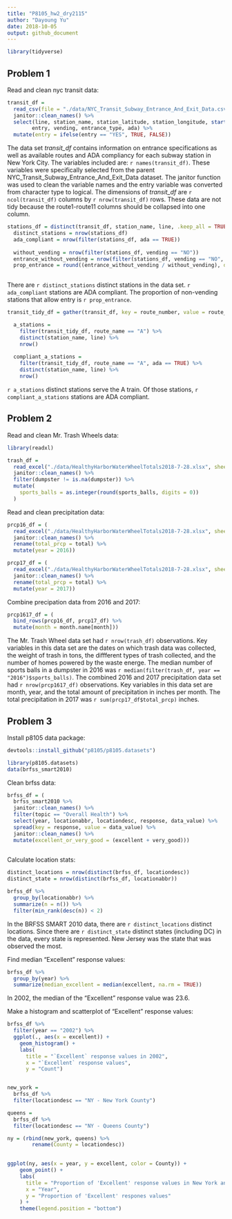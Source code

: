 ```yaml
---
title: "P8105_hw2_dry2115"
author: "Dayoung Yu"
date: 2018-10-05
output: github_document
---
```


```r
library(tidyverse)
```


## Problem 1

Read and clean nyc transit data:

```r
transit_df = 
  read_csv(file = "./data/NYC_Transit_Subway_Entrance_And_Exit_Data.csv") %>%
  janitor::clean_names() %>%
  select(line, station_name, station_latitude, station_longitude, starts_with("route"), 
        entry, vending, entrance_type, ada) %>%
  mutate(entry = ifelse(entry == "YES", TRUE, FALSE))
```

The data set *transit_df* contains information on entrance specifications as well as available routes and ADA compliancy for each subway station in New York City. The variables included are: `r names(transit_df)`. These variables were specifically selected from the parent NYC_Transit_Subway_Entrance_And_Exit_Data dataset. The janitor function was used to clean the variable names and the entry variable was converted from character type to logical. The dimensions of *transit_df* are `r ncol(transit_df)` columns by `r nrow(transit_df)` rows. These data are not tidy because the route1-route11 columns should be collapsed into one column.



```r
stations_df = distinct(transit_df, station_name, line, .keep_all = TRUE)
  distinct_stations = nrow(stations_df)
  ada_compliant = nrow(filter(stations_df, ada == TRUE))
  
  without_vending = nrow(filter(stations_df, vending == "NO"))
  entrance_without_vending = nrow(filter(stations_df, vending == "NO", entry == TRUE))
  prop_entrance = round((entrance_without_vending / without_vending), digits = 3)
  
```

There are `r distinct_stations` distinct stations in the data set. `r ada_compliant` stations are ADA compliant. The proportion of non-vending stations that allow entry is `r prop_entrance`.


```r
transit_tidy_df = gather(transit_df, key = route_number, value = route_name, route1:route11)

  a_stations = 
    filter(transit_tidy_df, route_name == "A") %>%
    distinct(station_name, line) %>%
    nrow()
  
  compliant_a_stations = 
    filter(transit_tidy_df, route_name == "A", ada == TRUE) %>%
    distinct(station_name, line) %>%
    nrow()
```

`r a_stations` distinct stations serve the A train. Of those stations, `r compliant_a_stations` stations are ADA compliant.

## Problem 2

Read and clean Mr. Trash Wheels data:
```r
library(readxl)

trash_df = 
  read_excel("./data/HealthyHarborWaterWheelTotals2018-7-28.xlsx", sheet = 1, range = cell_cols("A:N")) %>%
  janitor::clean_names() %>%
  filter(dumpster != is.na(dumpster)) %>%
  mutate(
    sports_balls = as.integer(round(sports_balls, digits = 0))
  )

```

Read and clean precipitation data:
```r
prcp16_df = (
  read_excel("./data/HealthyHarborWaterWheelTotals2018-7-28.xlsx", sheet = 5, range = cell_rows(2:14)) %>%
  janitor::clean_names() %>%
  rename(total_prcp = total) %>%
  mutate(year = 2016))

prcp17_df = (
  read_excel("./data/HealthyHarborWaterWheelTotals2018-7-28.xlsx", sheet = 4, range = cell_rows(2:14)) %>%
  janitor::clean_names() %>%
  rename(total_prcp = total) %>%
  mutate(year = 2017))

```

Combine precipation data from 2016 and 2017:

```r
prcp1617_df = (
  bind_rows(prcp16_df, prcp17_df) %>%
  mutate(month = month.name[month]))

```

The Mr. Trash Wheel data set had `r nrow(trash_df)` observations. Key variables in this data set are the dates on which trash data was collected, the weight of trash in tons, the diffferent types of trash collected, and the number of homes powered by the waste energe. The median number of sports balls in a dumpster in 2016 was `r median(filter(trash_df, year == "2016")$sports_balls)`. The combined 2016 and 2017 precipitation data set had `r nrow(prcp1617_df)` observations. Key variables in this data set are month, year, and the total amount of precipitation in inches per month. The total precipitation in 2017 was `r sum(prcp17_df$total_prcp)` inches. 

## Problem 3

Install p8105 data package:
```r
devtools::install_github("p8105/p8105.datasets")

library(p8105.datasets)
data(brfss_smart2010)
```

Clean brfss data:
```r
brfss_df = (
  brfss_smart2010 %>%
  janitor::clean_names() %>%
  filter(topic == "Overall Health") %>%
  select(year, locationabbr, locationdesc, response, data_value) %>%
  spread(key = response, value = data_value) %>%
  janitor::clean_names() %>%
  mutate(excellent_or_very_good = (excellent + very_good)))
  
```

Calculate location stats: 
```r
distinct_locations = nrow(distinct(brfss_df, locationdesc))
distinct_state = nrow(distinct(brfss_df, locationabbr))

brfss_df %>%
  group_by(locationabbr) %>%
  summarize(n = n()) %>%
  filter(min_rank(desc(n)) < 2)

```

In the BRFSS SMART 2010 data, there are `r distinct_locations` distinct locations. Since there are `r distinct_state` distinct states (including DC) in the data, every state is represented. New Jersey was the state that was observed the most.

Find median "Excellent" response values:
```r
brfss_df %>%
  group_by(year) %>%
  summarize(median_excellent = median(excellent, na.rm = TRUE))

```

In 2002, the median of the "Excellent" response value was 23.6.

Make a histogram and scatterplot of "Excellent" response values:
```r
brfss_df %>%
  filter(year == "2002") %>%
  ggplot(., aes(x = excellent)) + 
    geom_histogram() + 
    labs(
      title = "`Excellent` response values in 2002",
      x = "`Excellent` response values",
      y = "Count")


new_york = 
  brfss_df %>%
  filter(locationdesc == "NY - New York County")

queens = 
  brfss_df %>%
  filter(locationdesc == "NY - Queens County")

ny = (rbind(new_york, queens) %>%
        rename(County = locationdesc))
  

ggplot(ny, aes(x = year, y = excellent, color = County)) +
    geom_point() + 
    labs(
      title = "Proportion of 'Excellent' response values in New York and Queens County",
      x = "Year",
      y = "Proportion of 'Excellent' respones values"
    ) + 
    theme(legend.position = "bottom")
```







